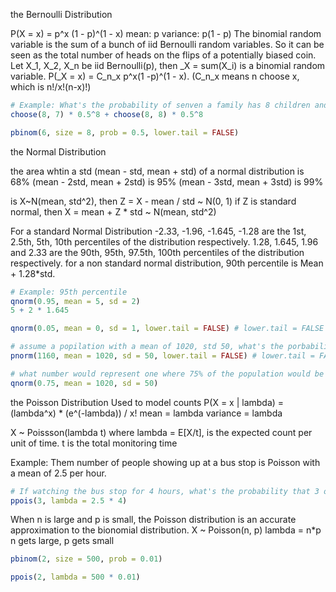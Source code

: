 the Bernoulli Distribution

P(X = x) = p^x (1 - p)^(1 - x)
mean: p
variance: p(1 - p)
The binomial random variable is the sum of a bunch of iid Bernoulli random variables.
So it can be seen as the total number of heads on the flips of a potentially biased coin.
Let X_1, X_2, X_n be iid Bernoulli(p), then _X = sum(X_i) is a binomial random variable. 
P(_X = x) = C_n_x p^x(1 -p)^(1 - x). (C_n_x means n choose x, which is n!/x!(n-x)!)

```r
# Example: What's the probability of senven a family has 8 children and 7 of them are girls with no twins, if each gender has an independt 50% probability for each birth.
choose(8, 7) * 0.5^8 + choose(8, 8) * 0.5^8

pbinom(6, size = 8, prob = 0.5, lower.tail = FALSE)
```

the Normal Distribution

the area whtin a std (mean - std, mean + std) of a normal distribution is 68%
(mean - 2std, mean + 2std) is 95%
(mean - 3std, mean + 3std) is 99%

is X~N(mean, std^2), then 
Z = X - mean / std ~ N(0, 1)
if Z is standard normal, then
X = mean + Z * std ~ N(mean, std^2)

For a standard Normal Distribution
-2.33, -1.96, -1.645, -1.28 are the 1st, 2.5th, 5th, 10th percentiles of the distribution respectively.
1.28, 1.645, 1.96 and 2.33 are the 90th, 95th, 97.5th, 100th percentiles of the distribution respectively.
for a non standard normal distribution, 90th percentile is Mean + 1.28*std.
```r
# Example: 95th percentile
qnorm(0.95, mean = 5, sd = 2)
5 + 2 * 1.645

qnorm(0.05, mean = 0, sd = 1, lower.tail = FALSE) # lower.tail = FALSE means we want the upper part of the distribution
```
 
```r
# assume a popilation with a mean of 1020, std 50, what's the porbability of getting a sample larger than 1160
pnorm(1160, mean = 1020, sd = 50, lower.tail = FALSE) # lower.tail = FALSE means we want the probability of a sample larger than 1160.
```
 
```r
# what number would represent one where 75% of the population would be less
qnorm(0.75, mean = 1020, sd = 50)
```
 
 the Poisson Distribution
 Used to model counts
 P(X = x | lambda) = (lambda^x) * (e^(-lambda)) / x!
 mean = lambda
 variance = lambda
 
 X ~ Poissson(lambda t) where
 lambda = E[X/t], is the expected count per unit of time.
 t is the total monitoring time
 
 Example:
 Them number of people showing up at a bus stop is Poisson with a mean of 2.5 per hour.
```r
# If watching the bus stop for 4 hours, what's the probability that 3 or 4 people show up for the whole time?
ppois(3, lambda = 2.5 * 4)
```
 
 When n is large and p is small, the Poisson distribution is an accurate approximation to the bionomial distribution.
 X ~ Poisson(n, p)
 lambda = n*p
 n gets large, p gets small
```r
pbinom(2, size = 500, prob = 0.01)
```
```r
ppois(2, lambda = 500 * 0.01)
```
 
 